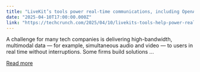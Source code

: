 ```yaml
---
title: "LiveKit’s tools power real-time communications, including OpenAI’s Voice Mode"
date: "2025-04-10T17:00:00.000Z"
link: "https://techcrunch.com/2025/04/10/livekits-tools-help-power-real-time-communications/"
---
```


A challenge for many tech companies is delivering high-bandwidth, multimodal data — for example, simultaneous audio and video — to users in real time without interruptions. Some firms build solutions ...

[Read more](https://techcrunch.com/2025/04/10/livekits-tools-help-power-real-time-communications/)
